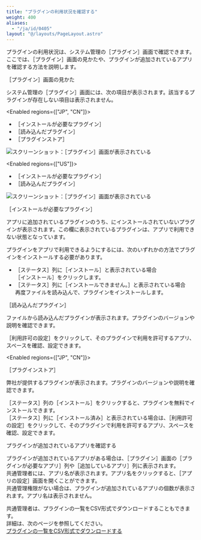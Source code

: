 ```yaml
---
title: "プラグインの利用状況を確認する"
weight: 400
aliases:
  - "/ja/id/0405"
layout: "@/layouts/PageLayout.astro"
---
```




プラグインの利用状況は、<Kintone />システム管理の<Wovn>［プラグイン］</Wovn>画面で確認できます。ここでは、<Wovn>［プラグイン］</Wovn>画面の見かたや、プラグインが追加されているアプリを確認する方法を説明します。

<Heading id="add_plugin_confirm_plugin_10"><Wovn>［プラグイン］</Wovn>画面の見かた</Heading>

<Kintone />システム管理の<Wovn>［プラグイン］</Wovn>画面には、次の項目が表示されます。該当するプラグインが存在しない項目は表示されません。

<Enabled regions={["JP", "CN"]}>

* <Wovn>［インストールが必要なプラグイン］</Wovn>
* <Wovn>［読み込んだプラグイン］</Wovn>
* <Wovn>［プラグインストア］</Wovn>

<Img src="/k/kintone/img-ja/confirm_plugin_01.png" alt="スクリーンショット：［プラグイン］画面が表示されている" />

</Enabled>

<Enabled regions={["US"]}>

* <Wovn>［インストールが必要なプラグイン］</Wovn>
* <Wovn>［読み込んだプラグイン］</Wovn>

<Img src="/k/kintone/img-ja/confirm_plugin_01_us.png" alt="スクリーンショット：［プラグイン］画面が表示されている" />

</Enabled>

<Heading level={3} id="add_plugin_confirm_plugin_1010"><Wovn>［インストールが必要なプラグイン］</Wovn></Heading>

アプリに追加されているプラグインのうち、<Kintone />にインストールされていないプラグインが表示されます。この欄に表示されているプラグインは、アプリで利用できない状態となっています。

プラグインをアプリで利用できるようにするには、次のいずれかの方法でプラグインをインストールする必要があります。

* <Wovn>［ステータス］</Wovn>列に<Wovn>［インストール］</Wovn>と表示されている場合  
  <Wovn>［インストール］</Wovn>をクリックします。
* <Wovn>［ステータス］</Wovn>列に<Wovn>［インストールできません。］</Wovn>と表示されている場合<Wovn></Wovn>  
  再度ファイルを読み込んで、プラグインをインストールします。

<Heading level={3} id="add_plugin_confirm_plugin_1020"><Wovn>［読み込んだプラグイン］</Wovn></Heading>

ファイルから読み込んだプラグインが表示されます。プラグインのバージョンや説明を確認できます。

<Wovn>［利用許可の設定］</Wovn>をクリックして、そのプラグインで利用を許可するアプリ、スペースを確認、設定できます。

<Enabled regions={["JP", "CN"]}>

<Heading level={3} id="add_plugin_confirm_plugin_1030"><Wovn>［プラグインストア］</Wovn></Heading>

弊社が提供するプラグインが表示されます。プラグインのバージョンや説明を確認できます。

<Wovn>［ステータス］</Wovn>列の<Wovn>［インストール］</Wovn>をクリックすると、プラグインを無料でインストールできます。  
<Wovn>［ステータス］</Wovn>列に<Wovn>［インストール済み］</Wovn>と表示されている場合は、<Wovn>［利用許可の設定］</Wovn>をクリックして、そのプラグインで利用を許可するアプリ、スペースを確認、設定できます。

</Enabled>

<Heading id="add_plugin_confirm_plugin_20">プラグインが追加されているアプリを確認する</Heading>

プラグインが追加されているアプリがある場合は、<Wovn>［プラグイン］</Wovn>画面の<Wovn>［プラグインが必要なアプリ］</Wovn>列や<Wovn>［追加しているアプリ］</Wovn>列に表示されます。  
<Slash />共通管理者には、アプリ名が表示されます。アプリ名をクリックすると、<Wovn>［アプリの設定］</Wovn>画面を開くことができます。  
<Slash />共通管理権限がない場合は、プラグインが追加されているアプリの個数が表示されます。アプリ名は表示されません。

<Slash />共通管理者は、プラグインの一覧をCSV形式でダウンロードすることもできます。  
詳細は、次のページを参照してください。  
[プラグインの一覧をCSV形式でダウンロードする](/k/ja/id/0409.html)
